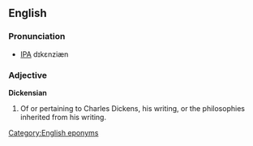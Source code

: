 ==English==
===Pronunciation===
*[[IPA]] dɪkεnziæn

===Adjective===
'''Dickensian'''

# Of or pertaining to Charles Dickens, his writing, or the philosophies inherited from his writing.

[[Category:English eponyms]]